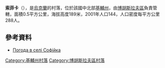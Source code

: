 {{coord|49|24|11|N|30|41|19|E|scale:30000|display=title}}

'''索菲卡'''（{{lang-uk|Софійка}}），是[[烏克蘭|烏克蘭]]的村落，位於該國中北部[[基輔州|基輔州]]，由[[博胡斯拉夫區|博胡斯拉夫區]]負責管轄，面積0.5平方公里，海拔高度189米，2001年人口144，人口密度每平方公里288人。

==參考資料==
* [http://weather.in.ua/ua/kievskaja/24674 Погода в селі Софійка] {{Wayback|url=http://weather.in.ua/ua/kievskaja/24674 |date=20200927211105 }}

{{DEFAULTSORT:Софійка}}
[[Category:基輔州村落|Category:基輔州村落]]
[[Category:博胡斯拉夫區村落|Category:博胡斯拉夫區村落]]


{{Kiev-geo-stub}}